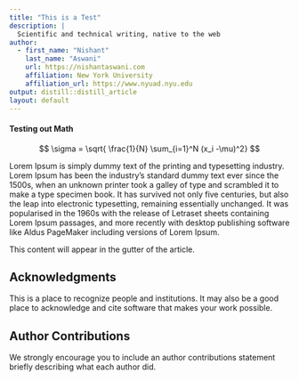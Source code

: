 ```yaml
---
title: "This is a Test"
description: | 
  Scientific and technical writing, native to the web
author:
  - first_name: "Nishant"
    last_name: "Aswani"
    url: https://nishantaswani.com
    affiliation: New York University
    affiliation_url: https://www.nyuad.nyu.edu
output: distill::distill_article
layout: default
---
```


#### Testing out Math

$$
\sigma = \sqrt{ \frac{1}{N} \sum_{i=1}^N (x_i -\mu)^2}
$$

Lorem Ipsum is simply dummy text of the printing and typesetting industry. Lorem Ipsum has been the industry's standard dummy text ever since the 1500s, when an unknown printer took a galley of type and scrambled it to make a type specimen book. It has survived not only five centuries, but also the leap into electronic typesetting, remaining essentially unchanged. It was popularised in the 1960s with the release of Letraset sheets containing Lorem Ipsum passages, and more recently with desktop publishing software like Aldus PageMaker including versions of Lorem Ipsum.

<aside>
This content will appear in the gutter of the article.
</aside>

## Acknowledgments {.appendix}

This is a place to recognize people and institutions. It may also be a good place
to acknowledge and cite software that makes your work possible.

## Author Contributions {.appendix}

We strongly encourage you to include an author contributions statement briefly 
describing what each author did.
